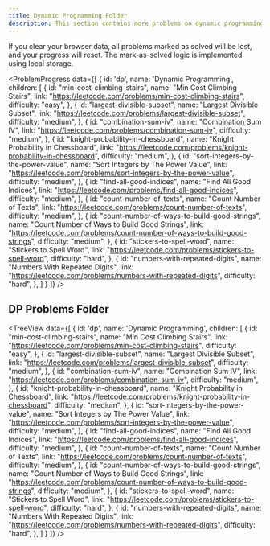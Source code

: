 ```yaml
---
title: Dynamic Programming Folder
description: This section contains more problems on dynamic programming.
---
```


<Note type="note" title="Progress Reset Warning">
If you clear your browser data, all problems marked as solved will be lost, and your progress will reset. The mark-as-solved logic is implemented using local storage.
</Note>

<ProblemProgress
  data={[
    {
      id: 'dp',
      name: 'Dynamic Programming',
      children: [
        {
          id: "min-cost-climbing-stairs",
          name: "Min Cost Climbing Stairs",
          link: "https://leetcode.com/problems/min-cost-climbing-stairs",
          difficulty: "easy",
        },
        {
          id: "largest-divisible-subset",
          name: "Largest Divisible Subset",
          link: "https://leetcode.com/problems/largest-divisible-subset",
          difficulty: "medium",
        },
        {
          id: "combination-sum-iv",
          name: "Combination Sum IV",
          link: "https://leetcode.com/problems/combination-sum-iv",
          difficulty: "medium",
        },
        {
          id: "knight-probability-in-chessboard",
          name: "Knight Probability in Chessboard",
          link: "https://leetcode.com/problems/knight-probability-in-chessboard",
          difficulty: "medium",
        },
        {
          id: "sort-integers-by-the-power-value",
          name: "Sort Integers by The Power Value",
          link: "https://leetcode.com/problems/sort-integers-by-the-power-value",
          difficulty: "medium",
        },
        {
          id: "find-all-good-indices",
          name: "Find All Good Indices",
          link: "https://leetcode.com/problems/find-all-good-indices",
          difficulty: "medium",
        },
        {
          id: "count-number-of-texts",
          name: "Count Number of Texts",
          link: "https://leetcode.com/problems/count-number-of-texts",
          difficulty: "medium",
        },
        {
          id: "count-number-of-ways-to-build-good-strings",
          name: "Count Number of Ways to Build Good Strings",
          link: "https://leetcode.com/problems/count-number-of-ways-to-build-good-strings",
          difficulty: "medium",
        },
        {
          id: "stickers-to-spell-word",
          name: "Stickers to Spell Word",
          link: "https://leetcode.com/problems/stickers-to-spell-word",
          difficulty: "hard",
        },
        {
          id: "numbers-with-repeated-digits",
          name: "Numbers With Repeated Digits",
          link: "https://leetcode.com/problems/numbers-with-repeated-digits",
          difficulty: "hard",
        },
      ]
    }
  ]}
/>

## DP Problems Folder

<TreeView
  data={[
    {
      id: 'dp',
      name: 'Dynamic Programming',
      children: [
        {
          id: "min-cost-climbing-stairs",
          name: "Min Cost Climbing Stairs",
          link: "https://leetcode.com/problems/min-cost-climbing-stairs",
          difficulty: "easy",
        },
        {
          id: "largest-divisible-subset",
          name: "Largest Divisible Subset",
          link: "https://leetcode.com/problems/largest-divisible-subset",
          difficulty: "medium",
        },
        {
          id: "combination-sum-iv",
          name: "Combination Sum IV",
          link: "https://leetcode.com/problems/combination-sum-iv",
          difficulty: "medium",
        },
        {
          id: "knight-probability-in-chessboard",
          name: "Knight Probability in Chessboard",
          link: "https://leetcode.com/problems/knight-probability-in-chessboard",
          difficulty: "medium",
        },
        {
          id: "sort-integers-by-the-power-value",
          name: "Sort Integers by The Power Value",
          link: "https://leetcode.com/problems/sort-integers-by-the-power-value",
          difficulty: "medium",
        },
        {
          id: "find-all-good-indices",
          name: "Find All Good Indices",
          link: "https://leetcode.com/problems/find-all-good-indices",
          difficulty: "medium",
        },
        {
          id: "count-number-of-texts",
          name: "Count Number of Texts",
          link: "https://leetcode.com/problems/count-number-of-texts",
          difficulty: "medium",
        },
        {
          id: "count-number-of-ways-to-build-good-strings",
          name: "Count Number of Ways to Build Good Strings",
          link: "https://leetcode.com/problems/count-number-of-ways-to-build-good-strings",
          difficulty: "medium",
        },
        {
          id: "stickers-to-spell-word",
          name: "Stickers to Spell Word",
          link: "https://leetcode.com/problems/stickers-to-spell-word",
          difficulty: "hard",
        },
        {
          id: "numbers-with-repeated-digits",
          name: "Numbers With Repeated Digits",
          link: "https://leetcode.com/problems/numbers-with-repeated-digits",
          difficulty: "hard",
        },
      ]
    }
  ]}
/>

